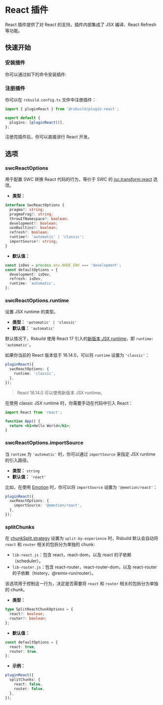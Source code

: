 # React 插件


<SourceCode href="https://github.com/web-infra-dev/rsbuild/tree/main/packages/plugin-react" />

React 插件提供了对 React 的支持，插件内部集成了 JSX 编译、React Refresh 等功能。

## 快速开始

### 安装插件

你可以通过如下的命令安装插件:


<PackageManagerTabs command="add @rsbuild/plugin-react -D" />

### 注册插件

你可以在 `rsbuild.config.ts` 文件中注册插件：

```ts title="rsbuild.config.ts"
import { pluginReact } from '@rsbuild/plugin-react';

export default {
  plugins: [pluginReact()],
};
```

注册完插件后，你可以直接进行 React 开发。

## 选项

### swcReactOptions

用于配置 SWC 转换 React 代码的行为，等价于 SWC 的 [jsc.transform.react](https://swc.rs/docs/configuration/compilation#jsctransformreact) 选项。

- **类型：**

```ts
interface SwcReactOptions {
  pragma?: string;
  pragmaFrag?: string;
  throwIfNamespace?: boolean;
  development?: boolean;
  useBuiltins?: boolean;
  refresh?: boolean;
  runtime?: 'automatic' | 'classic';
  importSource?: string;
}
```

- **默认值：**

```ts
const isDev = process.env.NODE_ENV === 'development';
const defaultOptions = {
  development: isDev,
  refresh: isDev,
  runtime: 'automatic',
};
```

### swcReactOptions.runtime

设置 JSX runtime 的类型。

- **类型：** `'automatic' | 'classic'`
- **默认值：** `'automatic'`

默认情况下，Rsbuild 使用 React 17 引入的[新版本 JSX runtime](https://legacy.reactjs.org/blog/2020/09/22/introducing-the-new-jsx-transform.html)，即 `runtime: 'automatic'`。

如果你当前的 React 版本低于 16.14.0，可以将 `runtime` 设置为 `'classic'`：

```ts
pluginReact({
  swcReactOptions: {
    runtime: 'classic',
  },
});
```

> React 16.14.0 可以使用新版本 JSX runtime。

在使用 classic JSX runtime 时，你需要手动在代码中引入 React：

```jsx
import React from 'react';

function App() {
  return <h1>Hello World</h1>;
}
```

### swcReactOptions.importSource

当 `runtime` 为 `'automatic'` 时，你可以通过 `importSource` 来指定 JSX runtime 的引入路径。

- **类型：** `string`
- **默认值：** `'react'`

比如，在使用 [Emotion](https://emotion.sh/) 时，你可以将 `importSource` 设置为 `'@emotion/react'`：

```ts
pluginReact({
  swcReactOptions: {
    importSource: '@emotion/react',
  },
});
```

### splitChunks

在 [chunkSplit.strategy](/config/performance/chunk-split) 设置为 `split-by-experience` 时，Rsbuild 默认会自动将 `react` 和 `router` 相关的包拆分为单独的 chunk:

- `lib-react.js`：包含 react，react-dom，以及 react 的子依赖（scheduler）。
- `lib-router.js`：包含 react-router，react-router-dom，以及 react-router 的子依赖（history，@remix-run/router）。

该选项用于控制这一行为，决定是否需要将 `react` 和 `router` 相关的包拆分为单独的 chunk。

- **类型：**

```ts
type SplitReactChunkOptions = {
  react?: boolean;
  router?: boolean;
};
```

- **默认值：**

```ts
const defaultOptions = {
  react: true,
  router: true,
};
```

- **示例：**

```ts
pluginReact({
  splitChunks: {
    react: false,
    router: false,
  },
});
```
